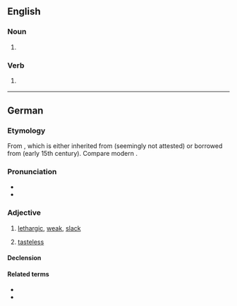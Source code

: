 ==English==

===Noun===
{{en-noun}}

# {{lb|en|chiefly|humorous}} {{alternative spelling of|en|laugh}}

===Verb===
{{en-verb}}

# {{lb|en|chiefly|humorous}} {{alternative spelling of|en|laugh}}

----

==German==

===Etymology===
From {{bor|de|nds|laff}}, which is either inherited from {{der|de|gml||*laf}} (seemingly not attested) or borrowed from {{der|de|dum|laf}} (early 15th century). Compare modern {{cog|nl|laf||cowardly}}.

===Pronunciation===
* {{IPA|de|/laf/}}
* {{audio|de|De-laff.ogg|Audio}}

===Adjective===
{{de-adjective|laffer|laffsten}}

# {{lb|de|regional|chiefly|northern and central Germany}} [[lethargic]], [[weak]], [[slack]]
#: {{syn|de|schlapp}}
# {{lb|de|regional|chiefly|northern and central Germany}} [[tasteless]]
#: {{syn|de|fad}}

====Declension====
{{de-decl-adj|laff|laffer|laffst}}

====Related terms====
* {{l|de|labberig}}
* {{l|de|labern}}